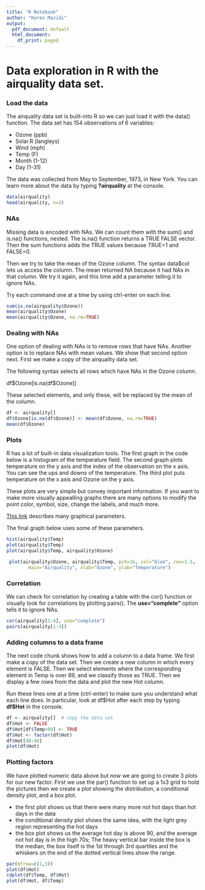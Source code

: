 ```yaml
---
title: "R Notebook"
author: "Karen Mazidi"
output:
  pdf_document: default
  html_document:
    df_print: paged
---
```


# Data exploration in R with the airquality data set.

### Load the data

The airquality data set is built-into R so we can just load it with the data() function. The data set has 154 observations of 6 variables:

* Ozone (ppb)
* Solar.R (langleys)
* Wind (mph)
* Temp (F)
* Month (1-12)
* Day (1-31)

The data was collected from May to September, 1973, in New York. You can learn more about the data by typing **?airquality** at the console.

```r
data(airquality)
head(airquality, n=2)
```
### NAs

Missing data is encoded with NAs. We can count them with the sum() and is.na() functions, nested. The is.na() function returns a TRUE FALSE vector. Then the sum functions adds the TRUE values because TRUE=1 and FALSE=0.

Then we try to take the mean of the Ozone column. The syntax data$col lets us access the column. The mean returned NA because it had NAs in that column. We try it again, and this time add a parameter telling it to ignore NAs.

Try each command one at a time by using ctrl-enter on each line.

```r
sum(is.na(airquality$Ozone))
mean(airquality$Ozone)
mean(airquality$Ozone, na.rm=TRUE)
```

### Dealing with NAs

One option of dealing with NAs is to remove rows that have NAs. Another option is to replace NAs with mean values. We show that second option next. First we make a copy of the airquality data set.

The following syntax selects all rows which have NAs in the Ozone column.

df\$Ozone[is.na(df\$Ozone)]

These selected elements, and only these, will be replaced by the mean of the column.

```r
df <- airquality[]
df$Ozone[is.na(df$Ozone)] <- mean(df$Ozone, na.rm=TRUE)
mean(df$Ozone)
```

### Plots

R has a lot of built-in data visualization tools. The first graph in the code below is a histogram of the temperature field. The second graph plots temperature on the y axis and the index of the observation on the x axis. You can see the ups and downs of the temperature. The third plot puts temperature on the x axis and Ozone on the y axis. 

These plots are very simple but convey important information. If you want to make more visually appealling graphs there are many options to modify the point color, symbol, size, change the labels, and much more. 

[This link](https://www.statmethods.net/advgraphs/parameters.html) describes many graphical parameters.

The final graph below uses some of these parameters.

```r
hist(airquality$Temp)
plot(airquality$Temp)
plot(airquality$Temp, airquality$Ozone)

 plot(airquality$Ozone, airquality$Temp, pch=16, col="blue", cex=1.5,
        main="Airquality", xlab="Ozone", ylab="Temperature")     
```

### Correlation

We can check for correlation by creating a table with the cor() function or visually look for correlations by plotting pairs(). The **use="complete"** option tells it to ignore NAs.

```r
cor(airquality[1:4], use="complete")
pairs(airquality[1:4])
```

### Adding columns to a data frame

The next code chunk shows how to add a column to a data frame. We first make a copy of the data set. Then we create a new column in which every element is FALSE. Then we select elements where the corresponding element in Temp is over 89, and we classify those as TRUE. Then we display a few rows from the data and plot the new Hot column. 

Run these lines one at a time (ctrl-enter) to make sure you understand what each line does. In particular, look at df\$Hot after each step by typing **df\$Hot** in the console.

```r
df <- airquality[]  # copy the data set
df$Hot <- FALSE
df$Hot[df$Temp>89] <- TRUE
df$Hot <- factor(df$Hot)
df$Hot[40:46]
plot(df$Hot)
```

### Plotting factors

We have plotted numeric data above but now we are going to create 3 plots for our new factor. First we use the par() function to set up a 1x3 grid to hold the pictures then we create a plot showing the distribution, a conditional density plot, and a box plot. 

* the first plot shows us that there were many more not hot days than hot days in the data
* the conditional density plot shows the same idea, with the light grey region representing the hot days
* the box plot shows us the average hot day is above 90, and the average not hot day is in the high 70s; The heavy vertical bar inside the box is the median, the box itself is the 1st through 3rd quartiles and the whiskers on the end of the dotted vertical lines show the range.

```r
par(mfrow=c(1,3))
plot(df$Hot)
cdplot(df$Temp, df$Hot)
plot(df$Hot, df$Temp)
```

